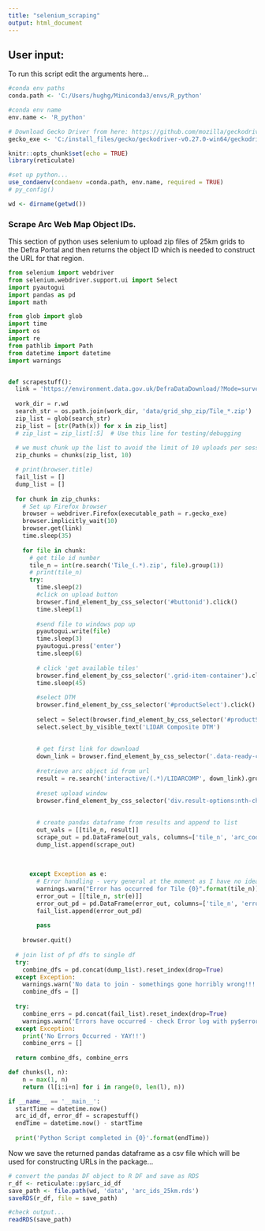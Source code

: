 ```yaml
---
title: "selenium_scraping"
output: html_document
---
```


## User input:
To run this script edit the arguments here...
```r

#conda env paths
conda.path <- 'C:/Users/hughg/Miniconda3/envs/R_python'

#conda env name
env.name <- 'R_python'

# Download Gecko Driver from here: https://github.com/mozilla/geckodriver/releases
gecko_exe <- 'C:/install_files/gecko/geckodriver-v0.27.0-win64/geckodriver.exe' 

```


```r
knitr::opts_chunk$set(echo = TRUE)
library(reticulate)

#set up python...
use_condaenv(condaenv =conda.path, env.name, required = TRUE)
# py_config()

wd <- dirname(getwd())

```




### Scrape Arc Web Map Object IDs.
This section of python uses selenium to upload zip files of 25km grids to the Defra Portal and then returns the object ID which is needed to construct the URL for that region.

```python
from selenium import webdriver
from selenium.webdriver.support.ui import Select
import pyautogui
import pandas as pd
import math

from glob import glob
import time
import os
import re
from pathlib import Path
from datetime import datetime
import warnings


def scrapestuff():
  link = 'https://environment.data.gov.uk/DefraDataDownload/?Mode=survey'
  
  work_dir = r.wd
  search_str = os.path.join(work_dir, 'data/grid_shp_zip/Tile_*.zip')
  zip_list = glob(search_str)
  zip_list = [str(Path(x)) for x in zip_list]
  # zip_list = zip_list[:5]  # Use this line for testing/debugging
  
  # we must chunk up the list to avoid the limit of 10 uploads per session...
  zip_chunks = chunks(zip_list, 10)

  # print(browser.title)
  fail_list = []
  dump_list = []
  
  for chunk in zip_chunks:
    # Set up Firefox browser
    browser = webdriver.Firefox(executable_path = r.gecko_exe)
    browser.implicitly_wait(10)
    browser.get(link)
    time.sleep(35)
    
    for file in chunk:
      # get tile id number
      tile_n = int(re.search('Tile_(.*).zip', file).group(1))
      # print(tile_n)
      try:
        time.sleep(2)
        #click on upload button
        browser.find_element_by_css_selector('#buttonid').click()
        time.sleep(1)
        
        #send file to windows pop up
        pyautogui.write(file) 
        time.sleep(3)
        pyautogui.press('enter')
        time.sleep(6)
        
        # click 'get available tiles'
        browser.find_element_by_css_selector('.grid-item-container').click()
        time.sleep(45)
        
        #select DTM
        browser.find_element_by_css_selector('#productSelect').click()
        
        select = Select(browser.find_element_by_css_selector('#productSelect'))
        select.select_by_visible_text('LIDAR Composite DTM')
        
          
        # get first link for download
        down_link = browser.find_element_by_css_selector('.data-ready-container > a:nth-child(1)').get_property('href')
        
        #retrieve arc object id from url
        result = re.search('interactive/(.*)/LIDARCOMP', down_link).group(1)
        
        #reset upload window
        browser.find_element_by_css_selector('div.result-options:nth-child(7) > input:nth-child(1)').click()
        
        
        # create pandas dataframe from results and append to list
        out_vals = [[tile_n, result]]
        scrape_out = pd.DataFrame(out_vals, columns=['tile_n', 'arc_code'])
        dump_list.append(scrape_out)
      
      
    
      except Exception as e:
        # Error handling - very general at the moment as I have no idea why errors will be thrown... Store tile number and Error in tuple and append to list...
        warnings.warn("Error has occurred for Tile {0}".format(tile_n))
        error_out = [[tile_n, str(e)]]
        error_out_pd = pd.DataFrame(error_out, columns=['tile_n', 'error_message'])
        fail_list.append(error_out_pd)
        
        pass
        
    browser.quit()
  
  # join list of pf dfs to single df
  try:
    combine_dfs = pd.concat(dump_list).reset_index(drop=True)
  except Exception:
    warnings.warn('No data to join - somethings gone horribly wrong!!!')
    combine_dfs = []
  
  try:
    combine_errs = pd.concat(fail_list).reset_index(drop=True)
    warnings.warn('Errors have occurred - check Error log with py$error_df')
  except Exception:
    print('No Errors Occurred - YAY!!')
    combine_errs = []
  
  return combine_dfs, combine_errs

def chunks(l, n):
    n = max(1, n)
    return (l[i:i+n] for i in range(0, len(l), n))  

if __name__ == '__main__':
  startTime = datetime.now()
  arc_id_df, error_df = scrapestuff()
  endTime = datetime.now() - startTime
  
  print('Python Script completed in {0}'.format(endTime))

```


Now we save the returned pandas dataframe as a csv file which will be used for constructing URLs in the package...

```r
# convert the pandas DF object to R DF and save as RDS
r_df <- reticulate::py$arc_id_df
save_path <- file.path(wd, 'data', 'arc_ids_25km.rds')
saveRDS(r_df, file = save_path)

#check output...
readRDS(save_path)

```


